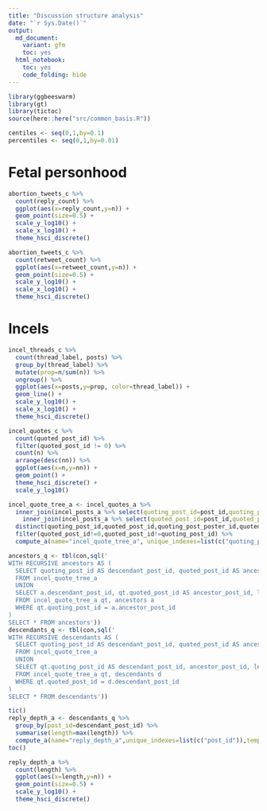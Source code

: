 ```yaml
---
title: "Discussion structure analysis"
date: "`r Sys.Date()`"
output: 
  md_document:
    variant: gfm 
    toc: yes
  html_notebook:
    toc: yes
    code_folding: hide
---
```


```r
library(ggbeeswarm)
library(gt)
library(tictoc)
source(here::here("src/common_basis.R"))
```

```r
centiles <- seq(0,1,by=0.1)
percentiles <- seq(0,1,by=0.01)
```

# Fetal personhood

```r
abortion_tweets_c %>% 
  count(reply_count) %>%
  ggplot(aes(x=reply_count,y=n)) +
  geom_point(size=0.5) +
  scale_y_log10() +
  scale_x_log10() +
  theme_hsci_discrete()
```

```r
abortion_tweets_c %>% 
  count(retweet_count) %>%
  ggplot(aes(x=retweet_count,y=n)) +
  geom_point(size=0.5) +
  scale_y_log10() +
  scale_x_log10() +
  theme_hsci_discrete()
```


# Incels

```r
incel_threads_c %>% 
  count(thread_label, posts) %>%
  group_by(thread_label) %>%
  mutate(prop=n/sum(n)) %>%
  ungroup() %>%
  ggplot(aes(x=posts,y=prop, color=thread_label)) +
  geom_line() +
  scale_y_log10() +
  scale_x_log10() +
  theme_hsci_discrete()
```

```r
incel_quotes_c %>% 
  count(quoted_post_id) %>%
  filter(quoted_post_id != 0) %>%
  count(n) %>%
  arrange(desc(nn)) %>%
  ggplot(aes(x=n,y=nn)) + 
  geom_point() +
  theme_hsci_discrete() +
  scale_y_log10()
```

```r
incel_quote_tree_a <- incel_quotes_a %>%
  inner_join(incel_posts_a %>% select(quoting_post_id=post_id,quoting_post_poster_id=poster_id)) %>%
    inner_join(incel_posts_a %>% select(quoted_post_id=post_id,quoted_post_poster_id=poster_id)) %>%
  distinct(quoting_post_id,quoted_post_id,quoting_post_poster_id,quoted_post_poster_id) %>%
  filter(quoted_post_id!=0,quoted_post_id!=quoting_post_id) %>%
  compute_a(name="incel_quote_tree_a", unique_indexes=list(c("quoting_post_id","quoted_post_id"),c("quoted_post_id","quoting_post_id")), temporary=FALSE, overwrite=TRUE)
```

```r
ancestors_q <- tbl(con,sql('
WITH RECURSIVE ancestors AS ( 
  SELECT quoting_post_id AS descendant_post_id, quoted_post_id AS ancestor_post_id, 1 AS length
  FROM incel_quote_tree_a
  UNION 
  SELECT a.descendant_post_id, qt.quoted_post_id AS ancestor_post_id, length+1 AS length
  FROM incel_quote_tree_a qt, ancestors a
  WHERE qt.quoting_post_id = a.ancestor_post_id
) 
SELECT * FROM ancestors'))
descendants_q <- tbl(con,sql('
WITH RECURSIVE descendants AS ( 
  SELECT quoting_post_id AS descendant_post_id, quoted_post_id AS ancestor_post_id, 1 AS length
  FROM incel_quote_tree_a
  UNION 
  SELECT qt.quoting_post_id AS descendant_post_id, ancestor_post_id, length+1 AS length
  FROM incel_quote_tree_a qt, descendants d
  WHERE qt.quoted_post_id = d.descendant_post_id
) 
SELECT * FROM descendants'))
```


```r
tic()
reply_depth_a <- descendants_q %>% 
  group_by(post_id=descendant_post_id) %>%
  summarise(length=max(length)) %>%
  compute_a(name="reply_depth_a",unique_indexes=list(c("post_id")),temporary=FALSE,overwrite=TRUE)
toc()
```

```r
reply_depth_a %>% 
  count(length) %>% 
  ggplot(aes(x=length,y=n)) + 
  geom_point(size=0.5) +
  scale_y_log10() +
  theme_hsci_discrete()
```


